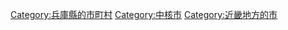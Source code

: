 {{DEFAULTSORT:Amagasaki-shi}}
[[Category:兵庫縣的市町村|Category:兵庫縣的市町村]]
[[Category:中核市|Category:中核市]]
[[Category:近畿地方的市|Category:近畿地方的市]]